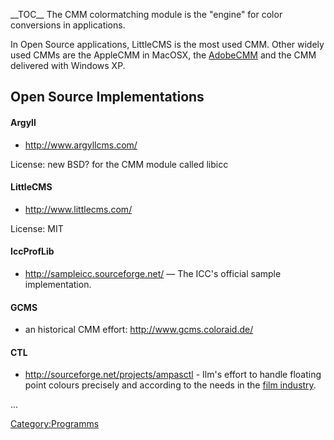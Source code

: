 __TOC__
The CMM colormatching module is the "engine" for color conversions in applications.

In Open Source applications, LittleCMS is the most used CMM. Other widely used CMMs are the AppleCMM in MacOSX, the [http://labs.adobe.com/downloads/cmm.html AdobeCMM] and the CMM delivered with Windows XP.

== Open Source Implementations ==

==== Argyll ====
*http://www.argyllcms.com/

License: new BSD? for the CMM module called libicc

==== LittleCMS ====
*http://www.littlecms.com/

License: MIT

==== IccProfLib ====
*http://sampleicc.sourceforge.net/ — The ICC's official sample implementation.
==== GCMS ====
*an historical CMM effort: http://www.gcms.coloraid.de/
==== CTL ====
*http://sourceforge.net/projects/ampasctl - Ilm's effort to handle floating point colours precisely and according to the needs in the [http://www.oscars.org/council/ctl.html film industry].

...

[[Category:Programms]]